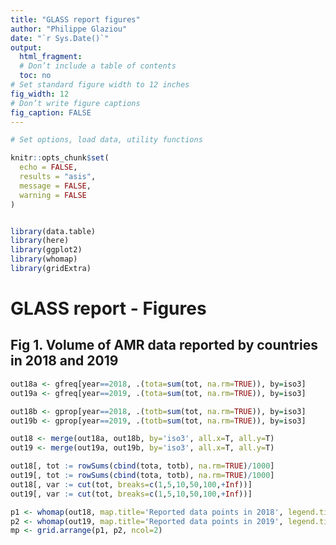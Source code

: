 ```yaml
---
title: "GLASS report figures"
author: "Philippe Glaziou"
date: "`r Sys.Date()`"
output:
  html_fragment:
  # Don’t include a table of contents
  toc: no
# Set standard figure width to 12 inches
fig_width: 12
# Don’t write figure captions
fig_caption: FALSE
---
```



```r
# Set options, load data, utility functions

knitr::opts_chunk$set(
  echo = FALSE,
  results = "asis",
  message = FALSE,
  warning = FALSE
)


library(data.table)
library(here)
library(ggplot2)
library(whomap)
library(gridExtra)

```


# GLASS report - Figures


## Fig 1. Volume of AMR data reported by countries in 2018 and 2019
```r
out18a <- gfreq[year==2018, .(tota=sum(tot, na.rm=TRUE)), by=iso3]
out19a <- gfreq[year==2019, .(tota=sum(tot, na.rm=TRUE)), by=iso3]

out18b <- gprop[year==2018, .(totb=sum(tot, na.rm=TRUE)), by=iso3]
out19b <- gprop[year==2019, .(totb=sum(tot, na.rm=TRUE)), by=iso3]

out18 <- merge(out18a, out18b, by='iso3', all.x=T, all.y=T)
out19 <- merge(out19a, out19b, by='iso3', all.x=T, all.y=T)

out18[, tot := rowSums(cbind(tota, totb), na.rm=TRUE)/1000]
out19[, tot := rowSums(cbind(tota, totb), na.rm=TRUE)/1000]
out18[, var := cut(tot, breaks=c(1,5,10,50,100,+Inf))]
out19[, var := cut(tot, breaks=c(1,5,10,50,100,+Inf))]

p1 <- whomap(out18, map.title='Reported data points in 2018', legend.title = 'Reported data points\n(Thousand)')
p2 <- whomap(out19, map.title='Reported data points in 2019', legend.title = 'Reported data points\n(Thousand)')
mp <- grid.arrange(p1, p2, ncol=2)

```
